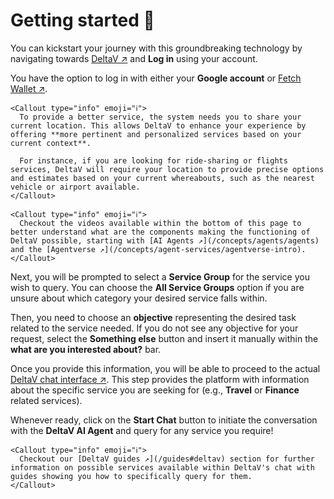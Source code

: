 
# Getting started 🎯

You can kickstart your journey with this groundbreaking technology by navigating towards [DeltaV ↗️](https://deltav.agentverse.ai/login) and **Log in** using your account.

You have the option to log in with either your **Google account** or [Fetch Wallet ↗️](/guides/fetch-network/fetch-wallet/fetch-wallet-getting-started).

    <Callout type="info" emoji="ℹ️">
      To provide a better service, the system needs you to share your current location. This allows DeltaV to enhance your experience by offering **more pertinent and personalized services based on your current context**.

      For instance, if you are looking for ride-sharing or flights services, DeltaV will require your location to provide precise options and estimates based on your current whereabouts, such as the nearest vehicle or airport available.
    </Callout>

    <Callout type="info" emoji="ℹ️">
      Checkout the videos available within the bottom of this page to better understand what are the components making the functioning of DeltaV possible, starting with [AI Agents ↗️](/concepts/agents/agents) and the [Agentverse ↗️](/concepts/agent-services/agentverse-intro).
    </Callout>

Next, you will be prompted to select a **Service Group** for the service you wish to query. You can choose the **All Service Groups** option if you are unsure about which category your desired service falls within.

Then, you need to choose an **objective** representing the desired task related to the service needed. If you do not see any objective for your request, select the **Something else** button and insert it manually within the **what are you interested about?** bar.

Once you provide this information, you will be able to proceed to the actual [DeltaV chat interface ↗️](/guides/deltav/deltav-chat-interface). This step provides the platform with information about the specific service you are seeking for (e.g., **Travel** or **Finance** related services).

Whenever ready, click on the **Start Chat** button to initiate the conversation with the **DeltaV AI Agent** and query for any service you require!

    <Callout type="info" emoji="ℹ️">
      Checkout our [DeltaV guides ↗️](/guides#deltav) section for further information on possible services available within DeltaV's chat with guides showing you how to specifically query for them.
    </Callout>
